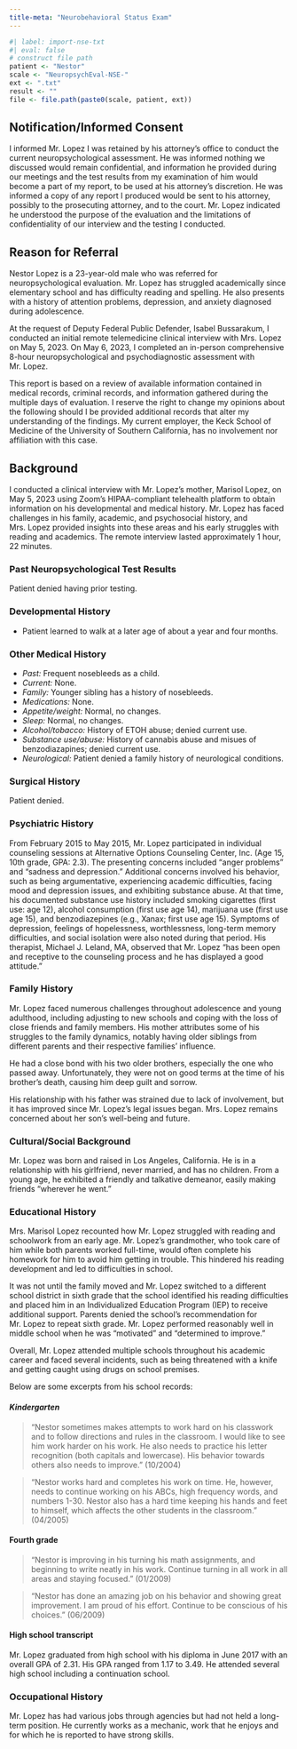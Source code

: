 ```yaml
---
title-meta: "Neurobehavioral Status Exam"
---
```


```r
#| label: import-nse-txt
#| eval: false
# construct file path
patient <- "Nestor"
scale <- "NeuropsychEval-NSE-"
ext <- ".txt"
result <- ""
file <- file.path(paste0(scale, patient, ext))
```

## Notification/Informed Consent

I informed Mr. Lopez I was retained by his attorney's office to conduct the current neuropsychological assessment. He was informed nothing we discussed would remain confidential, and information he provided during our meetings and the test results from my examination of him would become a part of my report, to be used at his attorney's discretion. He was informed a copy of any report I produced would be sent to his attorney, possibly to the prosecuting attorney, and to the court. Mr. Lopez indicated he understood the purpose of the evaluation and the limitations of confidentiality of our interview and the testing I conducted.

## Reason for Referral

Nestor Lopez is a 23-year-old male who was referred for neuropsychological
evaluation. Mr. Lopez has struggled academically since elementary school and has
difficulty reading and spelling. He also presents with a history of attention
problems, depression, and anxiety diagnosed during adolescence. 

At the request of Deputy Federal Public Defender, Isabel Bussarakum, I conducted an initial remote telemedicine clinical interview with Mrs. Lopez on May 5, 2023. On May 6, 2023, I completed an in-person comprehensive 8-hour neuropsychological and psychodiagnostic assessment with Mr. Lopez. 

This report is based on a review of available information contained in medical records, criminal records, and information gathered during the multiple days of evaluation. I reserve the right to change my opinions about the following should I be provided additional records that alter my understanding of the findings. My current employer, the Keck School of Medicine of the University of Southern California, has no involvement nor affiliation with this case.

<!-- ## Forensic Case Formulation

Mr. Lopez was arrested and charged with selling drugs and guns. He is currently
living at home while awaiting sentencing. -->

## Background

I conducted a clinical interview with Mr. Lopez's mother, Marisol Lopez, on May 5, 2023 using Zoom's HIPAA-compliant telehealth platform to obtain information on his developmental and medical history. Mr. Lopez has faced challenges in his family, academic, and psychosocial history, and Mrs. Lopez provided insights into these areas and his early struggles with reading and academics. The remote interview lasted approximately 1 hour, 22 minutes.

### Past Neuropsychological Test Results

Patient denied having prior testing.

### Developmental History

- Patient learned to walk at a later age of about a year and four months.

### Other Medical History

- _Past:_ Frequent nosebleeds as a child.
- _Current:_ None.
- _Family:_ Younger sibling has a history of nosebleeds.
- _Medications:_ None.
- _Appetite/weight:_ Normal, no changes.
- _Sleep:_ Normal, no changes.
- _Alcohol/tobacco:_ History of ETOH abuse; denied current use.
- _Substance use/abuse:_ History of cannabis abuse and misues of benzodiazapines; denied current use.
- _Neurological:_ Patient denied a family history of neurological conditions.

### Surgical History

Patient denied.

### Psychiatric History

From February 2015 to May 2015, Mr. Lopez participated in individual counseling
sessions at Alternative Options Counseling Center, Inc. (Age 15, 10th grade,
GPA: 2.3). The presenting concerns included "anger problems" and "sadness and
depression." Additional concerns involved his behavior, such as being
argumentative, experiencing academic difficulties, facing mood and depression
issues, and exhibiting substance abuse. At that time, his documented substance
use history included smoking cigarettes (first use: age 12), alcohol consumption
(first use age 14), marijuana use (first use age 15), and benzodiazepines (e.g.,
Xanax; first use age 15). Symptoms of depression, feelings of hopelessness,
worthlessness, long-term memory difficulties, and social isolation were also
noted during that period. His therapist, Michael J. Leland, MA, observed that
Mr. Lopez "has been open and receptive to the counseling process and he has
displayed a good attitude."

### Family History

Mr. Lopez faced numerous challenges throughout adolescence and young adulthood, including adjusting to new schools and coping with the loss of close friends and family members. His mother attributes some of his struggles to the family dynamics, notably having older siblings from different parents and their respective families' influence.

He had a close bond with his two older brothers, especially the one who passed away. Unfortunately, they were not on good terms at the time of his brother's death, causing him deep guilt and sorrow.

His relationship with his father was strained due to lack of involvement, but it has improved since Mr. Lopez's legal issues began. Mrs. Lopez remains concerned about her son's well-being and future.

### Cultural/Social Background

Mr. Lopez was born and raised in Los Angeles, California. He is in a relationship with his girlfriend, never married, and has no children. From a young age, he exhibited a friendly and talkative demeanor, easily making friends "wherever he went."

### Educational History

Mrs. Marisol Lopez recounted how Mr. Lopez struggled with reading
and schoolwork from an early age. Mr. Lopez's grandmother, who took care of him
while both parents worked full-time, would often complete his homework for him
to avoid him getting in trouble. This hindered his reading development and led
to difficulties in school.

It was not until the family moved and Mr. Lopez switched to a different school
district in sixth grade that the school identified his reading difficulties and
placed him in an Individualized Education Program (IEP) to receive additional
support. Parents denied the school's recommendation for Mr. Lopez to repeat
sixth grade. Mr. Lopez performed reasonably well in middle
school when he was "motivated" and "determined to improve."

Overall, Mr. Lopez attended multiple schools throughout his academic career and
faced several incidents, such as being threatened with a knife and getting
caught using drugs on school premises.

Below are some excerpts from his school records: 

#### _Kindergarten_

> "Nestor sometimes makes attempts to work hard on his classwork and to follow
> directions and rules in the classroom. I would like to see him work harder on
> his work. He also needs to practice his letter recognition (both capitals and
> lowercase). His behavior towards others also needs to improve." (10/2004)

> "Nestor works hard and completes his work on time. He, however, needs to
> continue working on his ABCs, high frequency words, and numbers 1-30. Nestor
> also has a hard time keeping his hands and feet to himself, which affects the
> other students in the classroom." (04/2005)

#### Fourth grade

> "Nestor is improving in his turning his math assignments, and beginning to
> write neatly in his work. Continue turning in all work in all areas and
> staying focused." (01/2009)

> "Nestor has done an amazing job on his behavior and showing great improvement.
> I am proud of his effort. Continue to be conscious of his choices." (06/2009)

#### High school transcript

Mr. Lopez graduated from high school with his diploma in June 2017 with an
overall GPA of 2.31. His GPA ranged from 1.17 to 3.49. He attended several high
school including a continuation school.

### Occupational History

Mr. Lopez has had various jobs through agencies but had not held a long-term
position. He currently works as a mechanic, work that he enjoys and for which he is
reported to have strong skills. 
